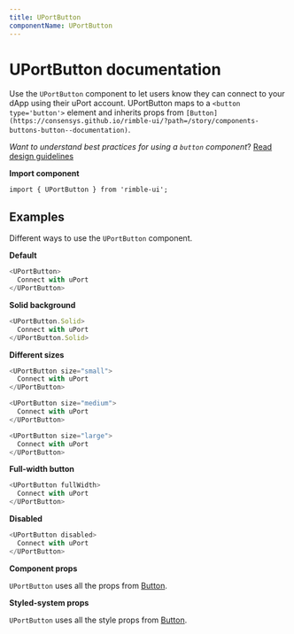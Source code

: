 ```yaml
---
title: UPortButton
componentName: UPortButton
---
```



# UPortButton documentation

Use the `UPortButton` component to let users know they can connect to your dApp using their uPort account. UPortButton maps to a `<button type='button'>` element and inherits props from `[Button](https://consensys.github.io/rimble-ui/?path=/story/components-buttons-button--documentation)`.

*Want to understand best practices for using a `button` component*? [Read design guidelines](https://consensys.github.io/rimble-ui/?path=/story/components-buttons--design-guidelines)

**Import component**

```
import { UPortButton } from 'rimble-ui';
```

## Examples

Different ways to use the `UPortButton` component.

**Default**

```js is=react-live
<UPortButton>
  Connect with uPort
</UPortButton>
```

**Solid background**

```js is=react-live
<UPortButton.Solid>
  Connect with uPort
</UPortButton.Solid>
```

**Different sizes**

```js is=react-live
<UPortButton size="small">
  Connect with uPort
</UPortButton>
```

```js is=react-live
<UPortButton size="medium">
  Connect with uPort
</UPortButton>
```

```js is=react-live
<UPortButton size="large">
  Connect with uPort
</UPortButton>
```

**Full-width button**

```js is=react-live
<UPortButton fullWidth>
  Connect with uPort
</UPortButton>
```

**Disabled**

```js is=react-live
<UPortButton disabled>
  Connect with uPort
</UPortButton>
```

**Component props**

`UPortButton` uses all the props from [Button](/button).

**Styled-system props**

`UPortButton` uses all the style props from [Button](/button).